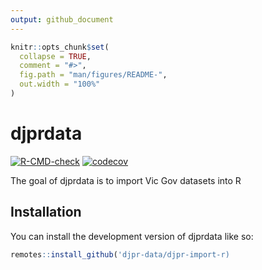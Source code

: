 ```yaml
---
output: github_document
---
```


<!-- README.md is generated from README.Rmd. Please edit that file -->

```r
knitr::opts_chunk$set(
  collapse = TRUE,
  comment = "#>",
  fig.path = "man/figures/README-",
  out.width = "100%"
)
```

# djprdata

<!-- badges: start -->
[![R-CMD-check](https://github.com/djpr-data/djpr-import-r/workflows/R-CMD-check/badge.svg)](https://github.com/djpr-data/djpr-import-r/actions)
[![codecov](https://codecov.io/gh/djpr-data/djpr-import-r/branch/main/graph/badge.svg?token=F870AJ43MI)](https://codecov.io/gh/djpr-data/djpr-import-r)
<!-- badges: end -->

The goal of djprdata is to import Vic Gov datasets into R

## Installation

You can install the development version of djprdata like so:

``` r
remotes::install_github('djpr-data/djpr-import-r)
```

